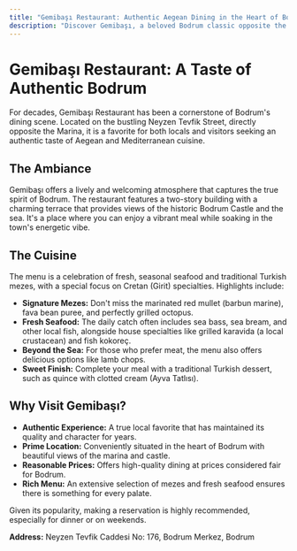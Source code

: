 ```yaml
---
title: "Gemibaşı Restaurant: Authentic Aegean Dining in the Heart of Bodrum"
description: "Discover Gemibaşı, a beloved Bodrum classic opposite the Marina, renowned for its fresh seafood, traditional Aegean mezes, and lively, welcoming atmosphere."
---
```


# Gemibaşı Restaurant: A Taste of Authentic Bodrum

For decades, Gemibaşı Restaurant has been a cornerstone of Bodrum's dining scene. Located on the bustling Neyzen Tevfik Street, directly opposite the Marina, it is a favorite for both locals and visitors seeking an authentic taste of Aegean and Mediterranean cuisine.

## The Ambiance

Gemibaşı offers a lively and welcoming atmosphere that captures the true spirit of Bodrum. The restaurant features a two-story building with a charming terrace that provides views of the historic Bodrum Castle and the sea. It's a place where you can enjoy a vibrant meal while soaking in the town's energetic vibe.

## The Cuisine

The menu is a celebration of fresh, seasonal seafood and traditional Turkish mezes, with a special focus on Cretan (Girit) specialties. Highlights include:

- **Signature Mezes:** Don't miss the marinated red mullet (barbun marine), fava bean puree, and perfectly grilled octopus.
- **Fresh Seafood:** The daily catch often includes sea bass, sea bream, and other local fish, alongside house specialties like grilled karavida (a local crustacean) and fish kokoreç.
- **Beyond the Sea:** For those who prefer meat, the menu also offers delicious options like lamb chops.
- **Sweet Finish:** Complete your meal with a traditional Turkish dessert, such as quince with clotted cream (Ayva Tatlısı).

## Why Visit Gemibaşı?

- **Authentic Experience:** A true local favorite that has maintained its quality and character for years.
- **Prime Location:** Conveniently situated in the heart of Bodrum with beautiful views of the marina and castle.
- **Reasonable Prices:** Offers high-quality dining at prices considered fair for Bodrum.
- **Rich Menu:** An extensive selection of mezes and fresh seafood ensures there is something for every palate.

Given its popularity, making a reservation is highly recommended, especially for dinner or on weekends.

**Address:** Neyzen Tevfik Caddesi No: 176, Bodrum Merkez, Bodrum
